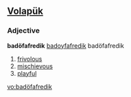 ==[[Volapük]]==
===Adjective===
'''badöfafredik'''
[[badoyfafredik]] badöfafredik
# [[frivolous]]
# [[mischievous]]
# [[playful]]

[[vo:badöfafredik]]